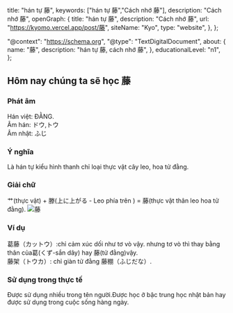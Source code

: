 
  title: "hán tự 藤",
  keywords: ["hán tự 藤","Cách nhớ 藤"],
  description: "Cách nhớ 藤",
  openGraph: {
    title: "hán tự 藤",
    description: "Cách nhớ 藤",
    url: "https://kyomo.vercel.app/post/藤",
    siteName: "Kyo",
    type: "website",
  },
};

  "@context": "https://schema.org",
  "@type": "TextDigitalDocument",
  about: {
    name: "藤",
    description: "hán tự 藤, cách nhớ 藤",
  },
  educationalLevel: "n1",
};

##  Hôm nay chúng ta sẽ học 藤
### Phát âm
Hán việt: ĐẰNG.   
Âm hán: ドウ,トウ   
Âm nhật: ふじ
### Ý nghĩa
Là hán tự kiểu hình thanh chỉ loại thực vật cây leo, hoa tử đằng.
### Giải chữ
艹(thực vật) + 滕(上に上がる - Leo phía trên
) = 藤(thực vật thân leo hoa tử đằng).
<Image src={photo_19} alt="藤"/>
### Ví dụ
葛藤（カットウ）:chỉ cảm xúc dối như tơ vò vậy.
nhưng tơ vò thì thay bằng thân của葛(くず-sắn dây) hay 藤(tử đằng)vậy.   
藤架（トウカ）: chỉ giàn tử đằng 藤棚（ふじだな）.   
### Sử dụng trong thực tế
Được sử dụng nhiều trong tên người.Được học ở bậc trung học nhật bản hay được sử dụng trong cuộc sống hàng ngày.
